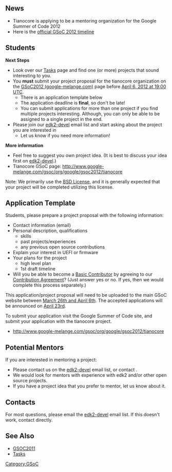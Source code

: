 ==News==
* Tianocore is applying to be a mentoring organization for the Google Summer of Code 2012
* Here is the [http://www.google-melange.com/gsoc/events/google/gsoc2012 official GSoC 2012 timeline]

==Students==
'''Next Steps'''
* Look over our [[Tasks]] page and find one (or more) projects that sound interesting to you.
* You '''must''' submit your project proposal for the tianocore organization on the [http://www.google-melange.com/gsoc/homepage/google/gsoc2012 GSoC2012 (google-melange.com)] page before [http://www.google-melange.com/gsoc/events/google/gsoc2012 April 6, 2012 at 19:00 UTC].
** There is an application template below
** The application deadline is '''final''', so don't be late!
** You can submit applications for more than one project if you find multiple projects interesting. Although, you can only be able to be assigned to a single project in the end.
* Please join our [[edk2-devel]] email list and start asking about the project you are interested in
** Let us know if you need more information!

'''More information'''
* Feel free to suggest you own project idea.  (It is best to discuss your idea first on [[edk2-devel]].)
* Tianocore GSoC page: http://www.google-melange.com/gsoc/org/google/gsoc2012/tianocore

Note: We primarily use the [[BSD License]], and it is generally expected that your project will be completed utilizing this license.

==Application Template==

Students, please prepare a project proposal with the following information:
* Contact information (email)
* Personal description, qualifications
** skills
** past projects/experiences
** any previous open source contributions
* Explain your interest in UEFI or firmware
* Your plans for the project 
** high level plan
** 1st draft timeline
* Will you be able to become a [[Member Types#Basic Contributor|Basic Contributor]] by agreeing to our [[Contribution Agreement]]?  (Just answer yes or no.  If yes, then we would complete this process separately.)

This application/project proposal will need to be uploaded to the main GSoC website between [http://www.google-melange.com/gsoc/events/google/gsoc2012 March 26th and April 6th].  The accepted applications will be announced on [http://www.google-melange.com/gsoc/events/google/gsoc2012 April 23rd].

To submit your application visit the Google Summer of Code site, and submit your application with the tianocore project.
* http://www.google-melange.com/gsoc/org/google/gsoc2012/tianocore

==Potential Mentors==
If you are interested in mentoring a project:
* Please contact us on the [[edk2-devel]] email list, or contact {{sfuser|jljusten}}.
* We would look for mentors with experience with edk2 and/or other open source projects.
* If you have a project idea that you prefer to mentor, let us know about it.
<!--
To become a mentor for our project:
* Visit http://www.google-melange.com/gsoc/request/google/gsoc2012/tianocore
** Please only request to be a member after you've discussed it with {{sfuser|jljusten}}.
-->

==Contacts==
For most questions, please email the [[edk2-devel]] email list.  If this doesn't work, contact {{sfuser|jljusten}} directly.

==See Also==
* [[GSOC2011]]
* [[Tasks]]

<!--

==Students==

===Getting Started===
For GSoC2011 Google has posted some useful
[http://google-opensource.blogspot.com/2011/03/dos-and-donts-of-google-summer-of-code.html DOs and DON'Ts for students].

Aside from Google's recommendations, here are some things you should look over before starting the main work on your project:
# Review our [[Code Style]]
#* Including the parts about commit messages and commit partitioning.
# (Optional) Complete the process to become a [[Member Types#Basic Contributor|Basic Contributor]] if you'd like to be able to contribute code into our edk2 tree.
# Determine where you are going to initially host your code
#* Your mentor will want to see progress on your project every few days, and this will be much easier in a separate project
#* Determine which source control system you will use.  Subversion would be a good first choice.  Git could be an options as well.  (You'll want to include your mentor in this choice.)
#* Some code hosting options: [http://code.google.com/hosting google], [http://sourceforge.net sourceforge], [https://github.com/ github]

===Working on the Project===
Here are some recommendations for use during the summer while working on your project:
# [http://www.google.com/search?q=commit+early+commit+often Commit early, commit often]
#* Besides being a good practice in general, this will allow your mentor to see your progress.
#* Proper [[Commit Partitioning]] can allow you to check in changes up to several per day.
# Ask questions earlier rather than later.
#* Use the [[edk2-devel]] list first, and your mentor second.  You should interact with our community as much as possible.
#* Questions are good.  Perhaps it'll point out some documentation that we need for our community.
# Create a timeline with some intermediate goals for your project.
#* Discuss the situation with your mentor if you need to adjust your goals.
# Don't copy source code, except from the main [[EDK2|EDK II]] tree.
#* If you think some BSD licensed code from another project is required, make sure you discuss it with your mentor and  {{sfuser|jljusten}}.
# If you have an issue, and your mentor is not able to help you, then contact {{sfuser|jljusten}}.

==Mentors==
# Be sure to look over Google's [http://google-opensource.blogspot.com/2011/04/dos-and-donts-of-google-summer-of-code_21.html DOs and DON'Ts for mentors].
# Review the student section above
# Monitor your students work in their source repository
#* If you are not seeing regular updates, make sure your student is not getting into trouble
#* You should be in communication with your student, or seeing good results in their source repository at least every few days (at a minimum).
# If you have an issue, please contact {{sfuser|jljusten}}.

-->

[[Category:GSoC]]